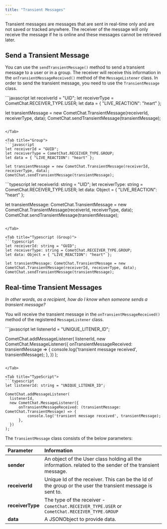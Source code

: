 ```yaml
---
title: "Transient Messages"
---
```




Transient messages are messages that are sent in real-time only and are not saved or tracked anywhere. The receiver of the message will only receive the message if he is online and these messages cannot be retrieved later.

## Send a Transient Message

You can use the `sendTransientMessage()` method to send a transient message to a user or in a group. The receiver will receive this information in the `onTransientMessageReceived()` method of the `MessageListener` class. In order to send the transient message, you need to use the `TransientMessage` class.

<Tabs>
<Tab title="User">
```javascript
let receiverId = "UID";
let receiverType = CometChat.RECEIVER_TYPE.USER;
let data = { "LIVE_REACTION": "heart" };

let transientMessage = new CometChat.TransientMessage(receiverId, receiverType, data);
CometChat.sendTransientMessage(transientMessage);
```

</Tab>

<Tab title="Group">
```javascript
let receiverId = "GUID";
let receiverType = CometChat.RECEIVER_TYPE.GROUP;
let data = { "LIVE_REACTION": "heart" };

let transientMessage = new CometChat.TransientMessage(receiverId, receiverType, data);
CometChat.sendTransientMessage(transientMessage);
```

</Tab>

<Tab title="Typescript (User)">
```typescript
let receiverId: string = "UID";
let receiverType: string = CometChat.RECEIVER_TYPE.USER;
let data: Object = { "LIVE_REACTION": "heart" };

let transientMessage: CometChat.TransientMessage = new CometChat.TransientMessage(receiverId, receiverType, data);
CometChat.sendTransientMessage(transientMessage);
```

</Tab>

<Tab title="Typescript (Group)">
```typescript
let receiverId: string = "GUID";
let receiverType: string = CometChat.RECEIVER_TYPE.GROUP;
let data: Object = { "LIVE_REACTION": "heart" };

let transientMessage: CometChat.TransientMessage = new CometChat.TransientMessage(receiverId, receiverType, data);
CometChat.sendTransientMessage(transientMessage); 
```

</Tab>

</Tabs>

## Real-time Transient Messages

*In other words, as a recipient, how do I know when someone sends a transient message?*

You will receive the transient message in the `onTransientMessageReceived()` method of the registered `MessageListener` class.

<Tabs>
<Tab title="Message Listener">
```javascript
let listenerId = "UNIQUE_LITENER_ID";

CometChat.addMessageListener(
listenerId,
new CometChat.MessageListener({
  onTransientMessageReceived: transientMessage => {
    console.log('transient message received', transientMessage);
  },
})
);
```

</Tab>

<Tab title="TypeScript">
```typescript
let listenerId: string = "UNIQUE_LITENER_ID";

CometChat.addMessageListener(
  listenerId,
  new CometChat.MessageListener({
      onTransientMessageReceived: (transientMessage: CometChat.TransientMessage) => {
          console.log('transient message received', transientMessage);
      },
  })
);
```

</Tab>

</Tabs>

The `TransientMessage` class consists of the below parameters:

| Parameter        | Information                                                                                              |
| :---------------- | :-------------------------------------------------------------------------------------------------------- |
| **sender**       | An object of the User class holding all the information. related to the sender of the transient message. |
| **receiverId**   | Unique Id of the receiver. This can be the Id of the group or the user the transient message is sent to. |
| **receiverType** | The type of the receiver - `CometChat.RECEIVER_TYPE.USER` or `CometChat.RECEIVER_TYPE.GROUP`             |
| **data**         | A JSONObject to provide data.                                                                            |
